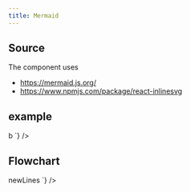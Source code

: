 ```yaml
---
title: Mermaid
---
```



## Source

The component uses

- https://mermaid.js.org/
- https://www.npmjs.com/package/react-inlinesvg

## example

<Preview>
  <Mermaid
    content={`
        graph TB
        a-->b
      `}
  />
</Preview>

## Flowchart

<Preview>
    <Mermaid
      content={`
        flowchart LR
          markdown["\`This **is**  _Markdown_\`"]
          newLines["\`Line1
          Line 2
          Line 3\`"]
          markdown --> newLines
      `}
    />

</Preview>

